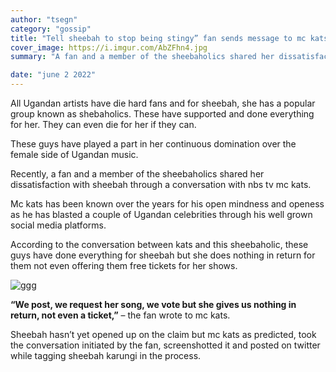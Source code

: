 ```yaml
---
author: "tsegn"
category: "gossip"
title: "Tell sheebah to stop being stingy” fan sends message to mc kats"
cover_image: https://i.imgur.com/AbZFhn4.jpg
summary: "A fan and a member of the sheebaholics shared her dissatisfaction with sheebah through a conversation with nbs tv mc kats."

date: "june 2 2022"
---
```


All Ugandan artists have die hard fans and for sheebah, she has a popular group known as shebaholics. These have supported and done everything for her. They can even die for her if they can.

These guys have played a part in her continuous domination over the female side of Ugandan music.

<AdsComponent/>

Recently, a fan and a member of the sheebaholics shared her dissatisfaction with sheebah through a conversation with nbs tv mc kats.

Mc kats has been known over the years for his open mindness and openess as he has blasted a couple of Ugandan celebrities through his well grown social media platforms.

<AdsComponent/>

According to the conversation between kats and this sheebaholic, these guys have done everything for sheebah but she does nothing in return for them not even offering them free tickets for her shows.

![ggg](/images/sheebahss.jpg)

**“We post, we request her song, we vote but she gives us nothing in return, not even a ticket,”** – the fan wrote to mc kats.

Sheebah hasn’t yet opened up on the claim but mc kats as predicted, took the conversation initiated by the fan, screenshotted it and posted on twitter while tagging sheebah karungi in the process.

